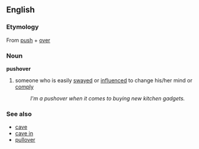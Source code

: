 ==English==
===Etymology===
From [[push]] + [[over]]
===Noun===
'''pushover'''
#someone who is easily [[sway]]ed or [[influence]]d to change his/her mind or [[comply]]
#:''I'm a pushover when it comes to buying new kitchen gadgets.''

===See also===
*[[cave]]
*[[cave in]]
*[[pullover]]